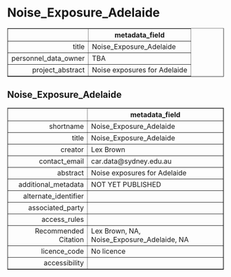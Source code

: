 Noise_Exposure_Adelaide
===
<!-- html table generated in R 3.6.0 by xtable 1.8-4 package -->
<!-- Fri May 22 19:16:02 2020 -->
<table border=1>
<tr> <th>  </th> <th> metadata_field </th>  </tr>
  <tr> <td align="right"> title </td> <td> Noise_Exposure_Adelaide </td> </tr>
  <tr> <td align="right"> personnel_data_owner </td> <td> TBA </td> </tr>
  <tr> <td align="right"> project_abstract </td> <td> Noise exposures for Adelaide </td> </tr>
   </table>



Noise_Exposure_Adelaide
---
<!-- html table generated in R 3.6.0 by xtable 1.8-4 package -->
<!-- Fri May 22 19:16:02 2020 -->
<table border=1>
<tr> <th>  </th> <th> metadata_field </th>  </tr>
  <tr> <td align="right"> shortname </td> <td> Noise_Exposure_Adelaide </td> </tr>
  <tr> <td align="right"> title </td> <td> Noise_Exposure_Adelaide </td> </tr>
  <tr> <td align="right"> creator </td> <td> Lex Brown </td> </tr>
  <tr> <td align="right"> contact_email </td> <td> car.data@sydney.edu.au </td> </tr>
  <tr> <td align="right"> abstract </td> <td> Noise exposures for Adelaide </td> </tr>
  <tr> <td align="right"> additional_metadata </td> <td> NOT YET PUBLISHED </td> </tr>
  <tr> <td align="right"> alternate_identifier </td> <td>  </td> </tr>
  <tr> <td align="right"> associated_party </td> <td>  </td> </tr>
  <tr> <td align="right"> access_rules </td> <td>  </td> </tr>
  <tr> <td align="right"> Recommended Citation </td> <td> Lex Brown, NA, Noise_Exposure_Adelaide, NA </td> </tr>
  <tr> <td align="right"> licence_code </td> <td> No licence </td> </tr>
  <tr> <td align="right"> accessibility </td> <td>  </td> </tr>
   </table>


